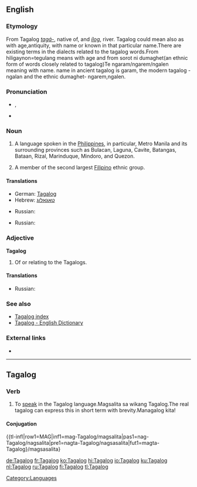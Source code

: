 ==English==

===Etymology===
From Tagalog ''[[tagá-]]'', native of, and ''[[ílog]]'', river. Tagalog could mean also as with age,antiquity, with name or known in that particular name.There are existing terms in the  dialects related to the tagalog words.From hiligaynon=tegulang means with age and from sorot ni dumaghet(an ethnic form of words closely related to tagalog)Te ngaram/ngarem/ngalen meaning with name. name in ancient tagalog is garam, the modern tagalog - ngalan and the ethnic dumaghet- ngarem,ngalen.

===Pronunciation===
* {{IPA|/tɑːˈgɑː.lɑːg/|/təːˈgɑː.lɑːg/}}, {{SAMPA|/tA"gA:.lAg/}}
* {{enPR|tä.gäˈ.log}}

===Noun===
{{wikipedia|Tagalog language}}
{{wikipedia|Tagalog people}}
{{en-noun|s|-}}

# {{uncountable}} A language spoken in the [[Philippines]], in particular, Metro Manila and its surrounding provinces such as Bulacan, Laguna, Cavite, Batangas, Bataan, Rizal, Marinduque, Mindoro, and Quezon.
# {{countable}} A member of the second largest [[Filipino]] ethnic group.

====Translations====
{{trans-top|language}}
* German: [[Tagalog]]
* Hebrew: [[טאגאלוג]]
{{trans-mid}}
* Russian: {{t|ru|тагaльский|tr=tagál’skij|m}}
{{trans-bottom}}

{{trans-top|member of the largest Filipino ethnic group}}
* Russian: {{t|ru|тагaл|tr=tagál|m}}
{{trans-mid}}
{{trans-bottom}}

===Adjective===
'''Tagalog'''

# Of or relating to the Tagalogs.

====Translations====
{{trans-top|of or relating to the Tagalogs}}
* Russian: {{t|ru|тагaльский|tr=tagál’skij}}
{{trans-mid}}
{{trans-bottom}}

===See also===
{{interwiktionary|code=tl}}
* [[Index:Tagalog|Tagalog index]]
* [http://www.tagalog-dictionary.com Tagalog - English Dictionary]
<!--*[[Filipino]], [[Pilipino]]
* [[Wiktionary:Filipino index|Filipino index]]-->

===External links===
* {{ISO 639|link=Ethnologue|1code=tl|code=tgl}}

[[Category:Languages]]

----

==Tagalog==

===Verb===
{{infl|tl|verb}}

# To [[speak]] in the Tagalog language.Magsalita sa wikang Tagalog.The real tagalog can express this in short term with brevity.Managalog kita!

====Conjugation====
{{tl-infl|row1=MAG|inf1=mag-Tagalog/magsalita|pas1=nag-Tagalog/nagsalita|pre1=nagta-Tagalog/nagsasalita|fut1=magta-Tagalog}/magsasalita}

[[de:Tagalog]]
[[fr:Tagalog]]
[[ko:Tagalog]]
[[hi:Tagalog]]
[[io:Tagalog]]
[[ku:Tagalog]]
[[nl:Tagalog]]
[[ru:Tagalog]]
[[fi:Tagalog]]
[[tl:Tagalog]]